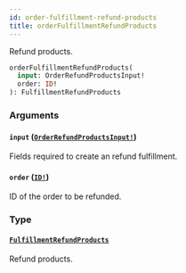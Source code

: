 ```yaml
---
id: order-fulfillment-refund-products
title: orderFulfillmentRefundProducts
---
```


Refund products.

```graphql
orderFulfillmentRefundProducts(
  input: OrderRefundProductsInput!
  order: ID!
): FulfillmentRefundProducts

```

### Arguments

#### `input` ([`OrderRefundProductsInput!`](/developer/api-reference/inputs/order-refund-products-input.mdx))

Fields required to create an refund fulfillment.

#### `order` ([`ID!`](/developer/api-reference/scalars/id.mdx))

ID of the order to be refunded.

### Type

#### [`FulfillmentRefundProducts`](/developer/api-reference/objects/fulfillment-refund-products.mdx)

Refund products.
